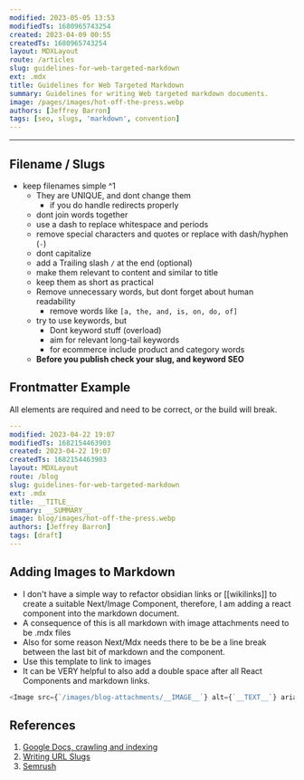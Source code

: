 ```yaml
---
modified: 2023-05-05 13:53
modifiedTs: 1680965743254
created: 2023-04-09 00:55
createdTs: 1680965743254
layout: MDXLayout
route: /articles
slug: guidelines-for-web-targeted-markdown
ext: .mdx
title: Guidelines for Web Targeted Markdown
summary: Guidelines for writing Web targeted markdown documents.
image: /pages/images/hot-off-the-press.webp
authors: [Jeffrey Barron]
tags: [seo, slugs, 'markdown', convention]
---
```


---

## Filename / Slugs

- keep filenames simple ^1
  - They are UNIQUE, and dont change them
    - if you do handle redirects properly
  - dont join words together
  - use a dash to replace whitespace and periods
  - remove special characters and quotes or replace with dash/hyphen (`-`)
  - dont capitalize
  - add a Trailing slash `/` at the end (optional)
  - make them relevant to content and similar to title
  - keep them as short as practical
  - Remove unnecessary words, but dont forget about human readability
    - remove words like `[a, the, and, is, on, do, of]`
  - try to use keywords, but
    - Dont keyword stuff (overload)
    - aim for relevant long-tail keywords
    - for ecommerce include product and category words
  - __Before you publish check your slug, and keyword SEO__

## Frontmatter Example

All elements are required and need to be correct, or the build will break.

```yml
---
modified: 2023-04-22 19:07
modifiedTs: 1682154463903
created: 2023-04-22 19:07
createdTs: 1682154463903
layout: MDXLayout
route: /blog
slug: guidelines-for-web-targeted-markdown
ext: .mdx
title: __TITLE__
summary: __SUMMARY__
image: blog/images/hot-off-the-press.webp
authors: [Jeffrey Barron]
tags: [draft]
---
```

## Adding Images to Markdown

- I don't have a simple way to refactor obsidian links or [[wikilinks]] to create a suitable Next/Image Component, therefore, I am adding a react component into the markdown document.
- A consequence of this is all markdown with image attachments need to be .mdx files
- Also for some reason Next/Mdx needs there to be be a line break between the last bit of markdown and the component.
- Use this template to link to images
- It can be VERY helpful to also add a double space after all React Components and markdown links.

```js
<Image src={`/images/blog-attachments/__IMAGE__`} alt={`__TEXT__`} aria-label={`__TEXT__`} />
```

## References

1. [Google Docs, crawling and indexing](https://developers.google.com/search/docs/crawling-indexing/url-structure?hl=en&visit_id=638163894445121704-2374591832&rd=1)
2. [Writing URL Slugs](https://boldist.co/search-engine-marketing/how-to-write-a-slug/)
3. [Semrush](https://www.semrush.com/blog/seo-stop-words)
